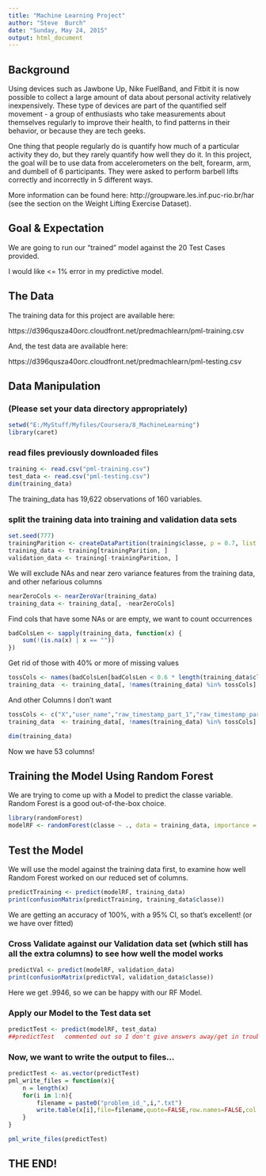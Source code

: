 ```yaml
---
title: "Machine Learning Project"
author: "Steve  Burch"
date: "Sunday, May 24, 2015"
output: html_document
---
```


## Background

Using devices such as Jawbone Up, Nike FuelBand, and Fitbit it is now possible to collect a large amount of data about personal activity relatively inexpensively. These type of devices are part of the quantified self movement - a group of enthusiasts who take measurements about themselves regularly to improve their health, to find patterns in their behavior, or because they are tech geeks.
  
One thing that people regularly do is quantify how much of a particular activity they do, but they rarely quantify how well they do it. In this project, the goal will be to use data from accelerometers on the belt, forearm, arm, and dumbell of 6 participants. They were asked to perform barbell lifts correctly and incorrectly in 5 different ways.

More information can be found here: http://groupware.les.inf.puc-rio.br/har (see the section on the Weight Lifting Exercise Dataset).

## Goal & Expectation

We are going to run our "trained" model against the 20 Test Cases provided.

I would like <= 1% error in my predictive model.

## The Data
  
The training data for this project are available here:

https://d396qusza40orc.cloudfront.net/predmachlearn/pml-training.csv

And, the test data are available here:

https://d396qusza40orc.cloudfront.net/predmachlearn/pml-testing.csv


## Data Manipulation

### (Please set your data directory appropriately)
```r
setwd("E:/MyStuff/Myfiles/Coursera/8_MachineLearning")
library(caret)
```

### read files previously downloaded files

```r
training <- read.csv("pml-training.csv")
test_data <- read.csv("pml-testing.csv")
dim(training_data)
```

The training_data has 19,622 observations of 160 variables.

### split the training data into training and validation data sets
```r
set.seed(777)
trainingParition <- createDataPartition(training$classe, p = 0.7, list = FALSE)
training_data <- training[trainingParition, ]
validation_data <- training[-trainingParition, ]
```

We will exclude NAs and near zero variance features from the training data, and other nefarious columns

```r
nearZeroCols <- nearZeroVar(training_data)
training_data <- training_data[, -nearZeroCols]
```

Find cols that have some NAs or are empty, we want to count occurrences

```r
badColsLen <- sapply(training_data, function(x) {
    sum(!(is.na(x) | x == ""))
})
```

Get rid of those with 40% or more of missing values

```r
tossCols <- names(badColsLen[badColsLen < 0.6 * length(training_data$classe)])
training_data  <- training_data[, !names(training_data) %in% tossCols]
```

And other Columns I don't want

```r
tossCols <- c("X","user_name","raw_timestamp_part_1","raw_timestamp_part_2","cvtd_timestamp","new_window","num_window")
training_data  <- training_data[, !names(training_data) %in% tossCols]

dim(training_data)
```

Now we have 53 columns!

## Training the Model Using Random Forest

We are trying to come up with a Model to predict the classe variable.  
Random Forest is a good out-of-the-box choice.

```r
library(randomForest)
modelRF <- randomForest(classe ~ ., data = training_data, importance = TRUE, ntrees = 10)
```

## Test the Model

We will use the model against the training data first, to examine how well  
Random Forest worked on our reduced set of columns.


```r
predictTraining <- predict(modelRF, training_data)
print(confusionMatrix(predictTraining, training_data$classe))
```

We are getting an accuracy of 100%, with a 95% CI, so that's excellent! (or we have over fitted)

### Cross Validate against our Validation data set (which still has all the extra columns) to see how well the model works

```r
predictVal <- predict(modelRF, validation_data)
print(confusionMatrix(predictVal, validation_data$classe))
```

Here we get .9946, so we can be happy with our RF Model.


### Apply our Model to the Test data set
```r
predictTest <- predict(modelRF, test_data)
##predictTest   commented out so I don't give answers away/get in trouble
```

### Now, we want to write the output to files...

```r
predictTest <- as.vector(predictTest)
pml_write_files = function(x){
    n = length(x)
    for(i in 1:n){
        filename = paste0("problem_id_",i,".txt")
        write.table(x[i],file=filename,quote=FALSE,row.names=FALSE,col.names=FALSE)
    }
}

pml_write_files(predictTest)
```
## THE END!

